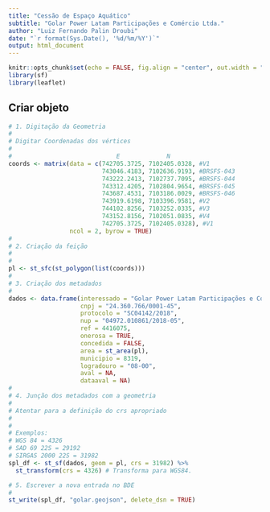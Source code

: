 ```yaml
---
title: "Cessão de Espaço Aquático"
subtitle: "Golar Power Latam Participações e Comércio Ltda."
author: "Luiz Fernando Palin Droubi"
date: "`r format(Sys.Date(), '%d/%m/%Y')`"
output: html_document
---
```


```r
knitr::opts_chunk$set(echo = FALSE, fig.align = "center", out.width = "100%")
library(sf)
library(leaflet)
```

## Criar objeto

```r
# 1. Digitação da Geometria
#  
# Digitar Coordenadas dos vértices
#
#                             E             N
coords <- matrix(data = c(742705.3725, 7102405.0328, #V1
                          743046.4183, 7102636.9193, #BRSFS-043
                          743222.2413, 7102737.7095, #BRSFS-044
                          743312.4205, 7102804.9654, #BRSFS-045
                          743687.4531, 7103186.0029, #BRSFS-046
                          743919.6198, 7103396.9581, #V2
                          744102.8256, 7103252.0335, #V3
                          743152.8156, 7102051.0835, #V4
                          742705.3725, 7102405.0328), #V1
                 ncol = 2, byrow = TRUE)
#
# 2. Criação da feição  
#
#
pl <- st_sfc(st_polygon(list(coords))) 
#
# 3. Criação dos metadados  
#
dados <- data.frame(interessado = "Golar Power Latam Participações e Comércio Ltda",
                    cnpj = "24.360.766/0001-45",
                    protocolo = "SC04142/2018",
                    nup = "04972.010861/2018-05",
                    ref = 4416075,
                    onerosa = TRUE,
                    concedida = FALSE,
                    area = st_area(pl),
                    municipio = 8319,
                    logradouro = "08-00",
                    aval = NA,
                    dataaval = NA)
#
# 4. Junção dos metadados com a geometria 
#
# Atentar para a definição do crs apropriado
# 
#
# Exemplos:
# WGS 84 = 4326
# SAD 69 22S = 29192
# SIRGAS 2000 22S = 31982
spl_df <- st_sf(dados, geom = pl, crs = 31982) %>%
  st_transform(crs = 4326) # Transforma para WGS84.
```


```r
# 5. Escrever a nova entrada no BDE
#
st_write(spl_df, "golar.geojson", delete_dsn = TRUE)
```
